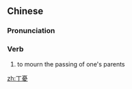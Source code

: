 {{also|丁忧}}
==Chinese==
{{zh-forms|s=丁忧}}

===Pronunciation===
{{zh-pron
|m=dīngyōu
|cat=v
}}

===Verb===
{{zh-verb}}

# to mourn the passing of one's parents

[[zh:丁憂]]